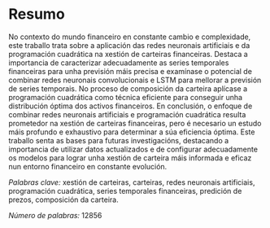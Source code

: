 # Resumo {.unnumbered}

No contexto do mundo financeiro en constante cambio e complexidade, este traballo trata sobre a aplicación das redes neuronais artificiais e da programación cuadrática na xestión de carteiras financeiras. Destaca a importancia de caracterizar adecuadamente as series temporales financeiras para unha previsión máis precisa e examínase o potencial de combinar redes neuronais convolucionais e LSTM para mellorar a previsión de series temporais. No proceso de composición da carteira aplícase a programación cuadrática como técnica eficiente para conseguir unha distribución óptima dos activos financeiros. En conclusión, o enfoque de combinar redes neuronais artificiais e programación cuadrática resulta prometedor na xestión de carteiras financeiras, pero é necesario un estudo máis profundo e exhaustivo para determinar a súa eficiencia óptima. Este traballo senta as bases para futuras investigacións, destacando a importancia de utilizar datos actualizados e de configurar adecuadamente os modelos para lograr unha xestión de carteira máis informada e eficaz nun entorno financeiro en constante evolución.

*Palabras clave:* xestión de carteiras, carteiras, redes neuronais artificiais, programación cuadrática, series temporales financeiras, predición de prezos, composición da carteira.

*Número de palabras:* 12856
